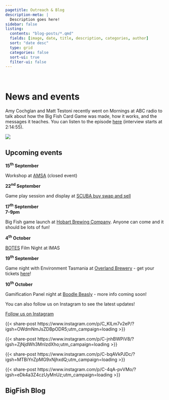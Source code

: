 ```yaml
---
pagetitle: Outreach & Blog
description-meta: |
  Description goes here!
sidebar: false
listing:
  contents: "blog-posts/*.qmd"
  fields: [image, date, title, description, categories, author]
  sort: "date desc"
  type: grid
  categories: false
  sort-ui: true
  filter-ui: false
---
```


::: {.column-screen .hero-img .hero-strip-page .img-container}
   
:::

<!-- ::: {.grid .column-screen .mx-1 .mx-sm-2 .mx-md-3 .mx-xl-4 .my-3 .text-center style="--bs-columns: 1;"} -->
<!-- This kind of grid keeps the horizontal spacing nice when there's no sidebar -->
<!-- ::: -->

# News and events {.column-screen}

<!-- This kind of grid keeps the horizontal spacing nice when there's no sidebar -->
::: {.grid .column-screen .mx-2 .mx-sm-3 .mx-md-4 .my-3 .justify-contents-evenly .align-items-center}
:::::: {.g-col-10 .mx-2}
Amy Cochglan and Matt Testoni recently went on Mornings at ABC radio to talk about how the Big Fish Card Game was made, how it works, and the messages it teaches. You can listen to the episode [here](https://www.abc.net.au/listen/programs/hobart-mornings/mornings/104288814?utm_content=link&utm_medium=content_shared) (interview starts at 2:14:55).
::::::

:::::: {.g-col-2 .mx-2}
![](../resources/images/ABC-listen.jpg)
::::::

:::

## Upcoming events {.column-screen}

<!-- grid for activities listing, split into two -->
::: {.grid .column-screen .justify-contents-evenly .align-items-start .mx-2 .mx-sm-3 .mx-md-4 .mx-xl-5 .my-2}
:::::: {.order-0 .grid .g-col-12 .g-col-lg-6}
::::::::: {.g-col-6 .g-col-lg-5 .g-col-xl-4 .h4 style="padding-top: 0; margin-top: 0;"}
**15<sup>th</sup> September**
:::::::::

::::::::: {.g-col-6 .g-col-lg-7 .g-col-xl-8 style="margin-top: 0;"}
Workshop at [AMSA](https://www.amsa2024.amsa.asn.au/) (closed event)
:::::::::
::::::

:::::: {.order-1 .grid .g-col-12 .g-col-lg-6}
::::::::: {.g-col-6 .g-col-lg-5 .g-col-xl-4 .h4 style="padding-top: 0; margin-top: 0;"}
**22<sup>nd</sup> September**
:::::::::

::::::::: {.g-col-6 .g-col-lg-7 .g-col-xl-8 style="margin-top: 0;"}
Game play session and display at [SCUBA buy swap and sell](https://www.facebook.com/share/JdDAnuQg8DmTVg7R/)
:::::::::
::::::

:::::: {.order-2 .grid .g-col-12 .g-col-lg-6}
::::::::: {.g-col-6 .g-col-lg-5 .g-col-xl-4 .h4 style="padding-top: 0; margin-top: 0;"}
**17<sup>th</sup> September**<br>**7-9pm**
:::::::::

::::::::: {.g-col-6 .g-col-lg-7 .g-col-xl-8 style="margin-top: 0;"}
Big Fish game launch at [Hobart Brewing Company](https://hobartbrewingco.com.au/). Anyone can come and it should be lots of fun!
:::::::::
::::::

:::::: {.order-3 .grid .g-col-12 .g-col-lg-6}
::::::::: {.g-col-6 .g-col-lg-5 .g-col-xl-4 .h4 style="padding-top: 0; margin-top: 0;"}
**4<sup>th</sup> October**
:::::::::

::::::::: {.g-col-6 .g-col-lg-7 .g-col-xl-8 style="margin-top: 0;"}
[BOTES](https://www.facebook.com/bottomoftheearthsociety/) Film Night at IMAS
:::::::::
::::::

:::::: {.order-4 .grid .g-col-12 .g-col-lg-6}
::::::::: {.g-col-6 .g-col-lg-5 .g-col-xl-4 .h4 style="padding-top: 0; margin-top: 0;"}
**19<sup>th</sup> September**
:::::::::

::::::::: {.g-col-6 .g-col-lg-7 .g-col-xl-8 style="margin-top: 0;"}
Game night with Environment Tasmania at [Overland Brewery](https://www.overlandbrewed.com/) - get your tickets [here](https://events.humanitix.com/big-fish-with-matt-testoni%20https://www.facebook.com/share/wMYa2hH8PEuRp1b9/)!
:::::::::
::::::

:::::: {.order-5 .grid .g-col-12 .g-col-lg-6}
::::::::: {.g-col-6 .g-col-lg-5 .g-col-xl-4 .h4 style="padding-top: 0; margin-top: 0;"}
**10<sup>th</sup> October**
:::::::::

::::::::: {.g-col-6 .g-col-lg-7 .g-col-xl-8 style="margin-top: 0;"}
Gamification Panel night at [Boodle Beasly](https://www.boodlebeasley.com.au/) - more info coming soon!
:::::::::
::::::
:::

::: {.grid .column-screen .mx-1 .mx-sm-2 .mx-md-3 .mx-xl-4 .my-3 .text-center style="--bs-columns: 1;"}
You can also follow us on Instagram to see the latest updates!

[Follow us on Instagram](https://www.instagram.com/big_fish_card_game/){.btn .btn-secondary} 
:::

::: {.grid .column-screen .mx-2 .mx-md-3 .mx-lg-5 .mx-xl-0 .my-3 .justify-contents-evenly .align-items-start .text-center}
:::::: {.px-0 .g-col-12 .mx-1 .g-col-sm-6 .mx-sm-0 .g-col-md-6 .mx-md-2 .g-col-lg-6 .mx-lg-4 .g-col-xl-3 .mx-xl-0  .g-col-xxl-3 .mx-xxl-1}
{{< share-post https://www.instagram.com/p/C_KlLm7v2eP/?igsh=OWdmNmJsZDBpODR5;utm_campaign=loading >}}
::::::

:::::: {.px-0 .g-col-12 .mx-0 .g-col-sm-6 .mx-sm-0 .g-col-md-6 .mx-md-2 .g-col-lg-6 .mx-lg-4  .g-col-xl-3 .mx-xl-0  .g-col-xxl-3  .mx-xxl-1}
{{< share-post https://www.instagram.com/p/C-jnhBWPiV8/?igsh=ZjNjdWh3MnIzdXho;utm_campaign=loading >}}
::::::

:::::: {.px-0 .g-col-12 .mx-0 .g-col-sm-6 .mx-sm-0 .g-col-md-6 .mx-md-2 .g-col-lg-6 .mx-lg-4  .g-col-xl-3 .mx-xl-0  .g-col-xxl-3 .mx-xxl-1}
{{< share-post https://www.instagram.com/p/C-bqAVkPJDc/?igsh=MTBiYnZpMG9xNjhxdQ;utm_campaign=loading >}}
::::::


:::::: {.px-0 .g-col-12 .mx-0 .g-col-sm-6 .mx-sm-0 .g-col-md-6 .mx-md-2 .g-col-lg-6 .mx-lg-4  .g-col-xl-3 .mx-xl-0  .g-col-xxl-3 .mx-xxl-1}
{{< share-post https://www.instagram.com/p/C-4qA-pvVMo/?igsh=eDk4a3Z4czUyMnUz;utm_campaign=loading >}}
::::::
:::

##### {#sec-blog style="margin-top: 0;" .unlisted}

::: {.grid .column-screen .mx-1 .mx-sm-2 .mx-md-3 .mx-xl-4 .my-3 .text-center style="--bs-columns: 1;"}
## BigFish Blog
:::
